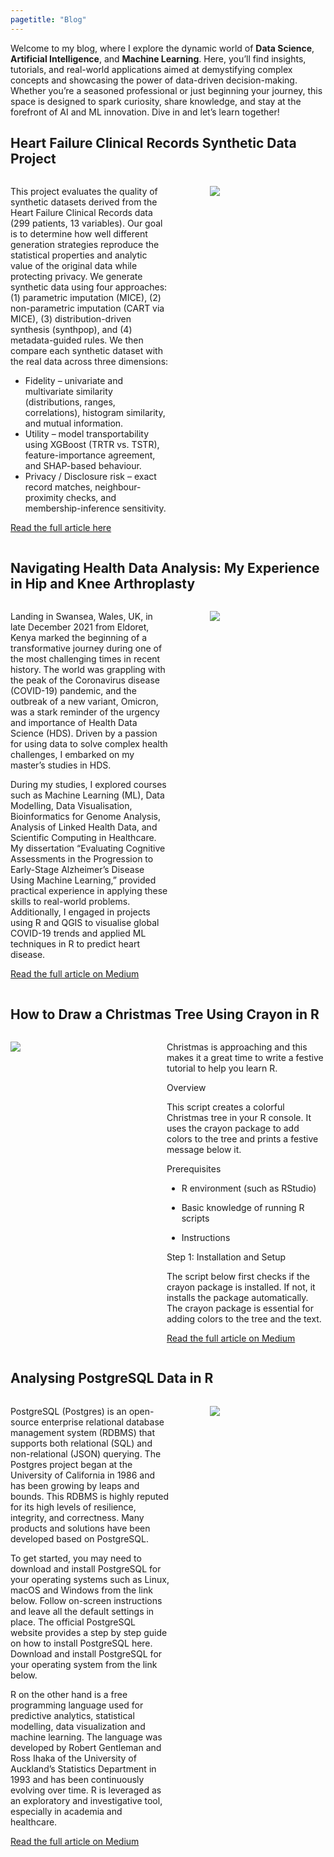 ```yaml
---
pagetitle: "Blog"
---
```


Welcome to my blog, where I explore the dynamic world of **Data Science**, **Artificial Intelligence**, and **Machine Learning**. Here, you'll find insights, tutorials, and real-world applications aimed at demystifying complex concepts and showcasing the power of data-driven decision-making. Whether you're a seasoned professional or just beginning your journey, this space is designed to spark curiosity, share knowledge, and stay at the forefront of AI and ML innovation. Dive in and let's learn together!

## Heart Failure Clinical Records Synthetic Data Project

::: columns
::: {.column width="55%"}
This project evaluates the quality of synthetic datasets derived from the Heart Failure Clinical Records data (299 patients, 13 variables). Our goal is to determine how well different generation strategies reproduce the statistical properties and analytic value of the original data while protecting privacy. We generate synthetic data using four approaches: (1) parametric imputation (MICE), (2) non-parametric imputation (CART via MICE), (3) distribution-driven synthesis (synthpop), and (4) metadata-guided rules. We then compare each synthetic dataset with the real data across three dimensions:

- Fidelity – univariate and multivariate similarity (distributions, ranges, correlations), histogram similarity, and mutual information.
- Utility – model transportability using XGBoost (TRTR vs. TSTR), feature-importance agreement, and SHAP-based behaviour.
- Privacy / Disclosure risk – exact record matches, neighbour-proximity checks, and membership-inference sensitivity.

[Read the full article here](https://linuschirchir.quarto.pub/heart-failure-clinical-records-synthetic-data-project/){target="_blank"}
:::

::: {.column width="5%"}
:::

::: {.column width="40%"}
![](images/categorical_variables.png)
:::
:::

## Navigating Health Data Analysis: My Experience in Hip and Knee Arthroplasty

::: columns
::: {.column width="55%"}
Landing in Swansea, Wales, UK, in late December 2021 from Eldoret, Kenya marked the beginning of a transformative journey during one of the most challenging times in recent history. The world was grappling with the peak of the Coronavirus disease (COVID-19) pandemic, and the outbreak of a new variant, Omicron, was a stark reminder of the urgency and importance of Health Data Science (HDS). Driven by a passion for using data to solve complex health challenges, I embarked on my master’s studies in HDS.

During my studies, I explored courses such as Machine Learning (ML), Data Modelling, Data Visualisation, Bioinformatics for Genome Analysis, Analysis of Linked Health Data, and Scientific Computing in Healthcare. My dissertation “Evaluating Cognitive Assessments in the Progression to Early-Stage Alzheimer’s Disease Using Machine Learning,” provided practical experience in applying these skills to real-world problems. Additionally, I engaged in projects using R and QGIS to visualise global COVID-19 trends and applied ML techniques in R to predict heart disease. 

[Read the full article on Medium](https://medium.com/@linuschirchir/navigating-health-data-analysis-my-experience-in-hip-and-knee-arthroplasty-cd7017b89086){target="_blank"}
:::

::: {.column width="5%"}
:::

::: {.column width="40%"}
![](images/hip_knee.webp)
:::
:::

## How to Draw a Christmas Tree Using Crayon in R

::: columns
::: {.column width="40%"}
![](images/xmas.webp)
:::

::: {.column width="5%"}
:::

::: {.column width="55%"}
Christmas is approaching and this makes it a great time to write a festive tutorial to help you learn R.

Overview

This script creates a colorful Christmas tree in your R console. It uses the crayon package to add colors to the tree and prints a festive message below it.

Prerequisites

- R environment (such as RStudio)

- Basic knowledge of running R scripts

- Instructions

Step 1: Installation and Setup

The script below first checks if the crayon package is installed. If not, it installs the package automatically. The crayon package is essential for adding colors to the tree and the text.

[Read the full article on Medium](https://medium.com/@linuschirchir/how-to-draw-a-christmas-tree-using-crayon-in-r-493f603f6462){target="_blank"}
:::
:::

## Analysing PostgreSQL Data in R

::: columns
::: {.column width="55%"}
PostgreSQL (Postgres) is an open-source enterprise relational database management system (RDBMS) that supports both relational (SQL) and non-relational (JSON) querying. The Postgres project began at the University of California in 1986 and has been growing by leaps and bounds. This RDBMS is highly reputed for its high levels of resilience, integrity, and correctness. Many products and solutions have been developed based on PostgreSQL.

To get started, you may need to download and install PostgreSQL for your operating systems such as Linux, macOS and Windows from the link below. Follow on-screen instructions and leave all the default settings in place. The official PostgreSQL website provides a step by step guide on how to install PostgreSQL here. Download and install PostgreSQL for your operating system from the link below.

R on the other hand is a free programming language used for predictive analytics, statistical modelling, data visualization and machine learning. The language was developed by Robert Gentleman and Ross Ihaka of the University of Auckland’s Statistics Department in 1993 and has been continuously evolving over time. R is leveraged as an exploratory and investigative tool, especially in academia and healthcare.

[Read the full article on Medium](https://medium.com/@linuschirchir/analysing-postgresql-data-in-r-7ea2b2565ba7){target="_blank"}
:::

::: {.column width="5%"}
:::

::: {.column width="40%"}
![](images/PostgreSQL.webp)
:::
:::
